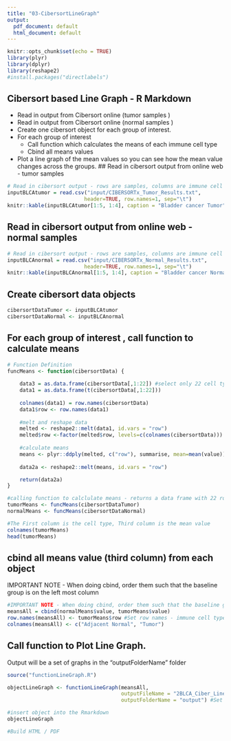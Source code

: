 ---
title: "03-CibersortLineGraph"
output:
  pdf_document: default
  html_document: default
---

```{r setup, include=FALSE}
knitr::opts_chunk$set(echo = TRUE)
library(plyr)
library(dplyr)
library(reshape2)
#install.packages("directlabels")
```

## Cibersort based Line Graph - R Markdown

* Read in output from Cibersort online (tumor samples )
* Read in output from Cibersort online (normal samples )
* Create one cibersort object for each group of interest. 
* For each group of interest
    + Call function which calculates the means of each immune cell type
    + Cbind all means values
*  Plot a line graph of the mean values so you can see how the mean value changes across the groups.
## Read in cibersort output from online web - tumor samples
```{r}
# Read in cibersort output - rows are samples, columns are immune cell types
inputBLCAtumor = read.csv("input/CIBERSORTx_Tumor_Results.txt",
                         header=TRUE, row.names=1, sep="\t")
knitr::kable(inputBLCAtumor[1:5, 1:4], caption = "Bladder cancer Tumor")
```

## Read in cibersort output from online web - normal samples
```{r}
# Read in cibersort output - rows are samples, columns are immune cell types
inputBLCAnormal = read.csv("input/CIBERSORTx_Normal_Results.txt",
                         header=TRUE, row.names=1, sep="\t")
knitr::kable(inputBLCAnormal[1:5, 1:4], caption = "Bladder cancer Normal")
```


## Create cibersort data objects
```{r}
cibersortDataTumor <- inputBLCAtumor
cibersortDataNormal <- inputBLCAnormal
```

## For each group of interest , call function to calculate means
```{r}
# Function Definition
funcMeans <- function(cibersortData) {
    
    data3 = as.data.frame(cibersortData[,1:22]) #select only 22 cell type data
    data1 = as.data.frame(t(cibersortData[,1:22]))
    
    colnames(data1) = row.names(cibersortData)
    data1$row <- row.names(data1)
    
    #melt and reshape data 
    melted <- reshape2::melt(data1, id.vars = "row")
    melted$row <-factor(melted$row, levels=c(colnames(cibersortData)))
    
    #calculate means
    means <- plyr::ddply(melted, c("row"), summarise, mean=mean(value))
    
    data2a <- reshape2::melt(means, id.vars = "row")

    return(data2a)
}

#calling function to calclulate means - returns a data frame with 22 rows and 3 columns
tumorMeans <- funcMeans(cibersortDataTumor)
normalMeans <- funcMeans(cibersortDataNormal)

#The First column is the cell type, Third column is the mean value
colnames(tumorMeans) 
head(tumorMeans)
```

## cbind all means value (third column) from each object 
IMPORTANT NOTE - When doing cbind, order them such that the baseline group is on the left most column
```{r}
#IMPORTANT NOTE - When doing cbind, order them such that the baseline group is on the left most column
meansAll = cbind(normalMeans$value, tumorMeans$value)
row.names(meansAll) <- tumorMeans$row #Set row names - immune cell types
colnames(meansAll) <- c("Adjacent Normal", "Tumor")
```

## Call function to Plot Line Graph. 
Output will be a set of graphs in the "outputFolderName" folder

```{r}
source("functionLineGraph.R")

objectLineGraph <- functionLineGraph(meansAll, 
                                     outputFileName = "2BLCA_Ciber_LinePlot", 
                                     outputFolderName = "output") #Set output folder name

#insert object into the Rmarkdown
objectLineGraph

#Build HTML / PDF
```
